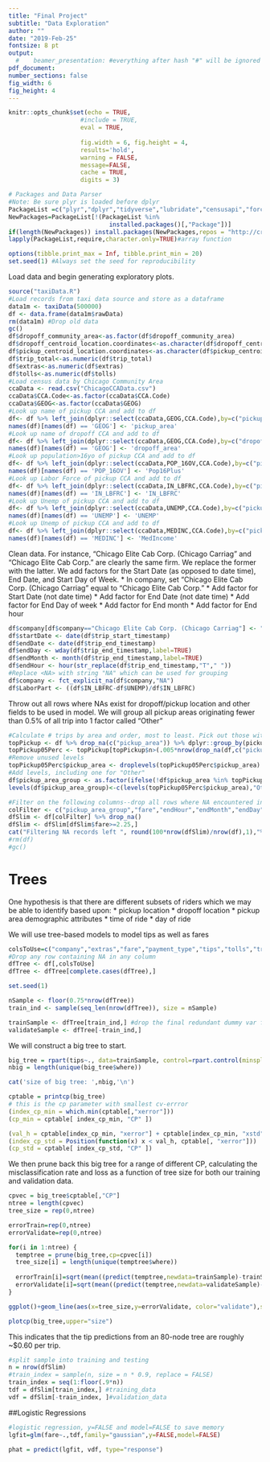 ```yaml
---
title: "Final Project"
subtitle: "Data Exploration"
author: ""
date: "2019-Feb-25"
fontsize: 8 pt
output:
  #    beamer_presentation: #everything after hash "#" will be ignored 
pdf_document:
number_sections: false
fig_width: 6
fig_height: 4
---
```

  
  ```r
knitr::opts_chunk$set(echo = TRUE, 
                      #include = TRUE, 
                      eval = TRUE, 
                      
                      fig.width = 6, fig.height = 4,
                      results='hold',
                      warning = FALSE,
                      message=FALSE,
                      cache = TRUE,
                      digits = 3) 
```

```r
# Packages and Data Parser
#Note: Be sure plyr is loaded before dplyr
PackageList =c("plyr","dplyr","tidyverse","lubridate","censusapi","forcats","rpart","rpart.plot")
NewPackages=PackageList[!(PackageList %in% 
                            installed.packages()[,"Package"])]
if(length(NewPackages)) install.packages(NewPackages,repos = "http://cran.us.r-project.org")
lapply(PackageList,require,character.only=TRUE)#array function

options(tibble.print_max = Inf, tibble.print_min = 20) 
set.seed(1) #Always set the seed for reproducibility
```

Load data and begin generating exploratory plots.

```r
source("taxiData.R")
#Load records from taxi data source and store as a dataframe
data1m <- taxiData(500000)
df <- data.frame(data1m$rawData)
rm(data1m) #Drop old data
gc()
df$dropoff_community_area<-as.factor(df$dropoff_community_area)
df$dropoff_centroid_location.coordinates<-as.character(df$dropoff_centroid_location.coordinates)
df$pickup_centroid_location.coordinates<-as.character(df$pickup_centroid_location.coordinates)
df$trip_total<-as.numeric(df$trip_total)
df$extras<-as.numeric(df$extras)
df$tolls<-as.numeric(df$tolls)
#Load census data by Chicago Community Area
ccaData <- read.csv("ChicagoCCAData.csv")
ccaData$CCA.Code<-as.factor(ccaData$CCA.Code)
ccaData$GEOG<-as.factor(ccaData$GEOG)
#Look up name of pickup CCA and add to df
df<- df %>% left_join(dplyr::select(ccaData,GEOG,CCA.Code),by=c("pickup_community_area"="CCA.Code"))
names(df)[names(df) == 'GEOG'] <- 'pickup_area'
#Look up name of dropoff CCA and add to df
df<- df %>% left_join(dplyr::select(ccaData,GEOG,CCA.Code),by=c("dropoff_community_area"="CCA.Code"))
names(df)[names(df) == 'GEOG'] <- 'dropoff_area'
#Look up population>16yo of pickup CCA and add to df
df<- df %>% left_join(dplyr::select(ccaData,POP_16OV,CCA.Code),by=c("pickup_community_area"="CCA.Code"))
names(df)[names(df) == 'POP_16OV'] <- 'Pop16Plus'
#Look up Labor Force of pickup CCA and add to df
df<- df %>% left_join(dplyr::select(ccaData,IN_LBFRC,CCA.Code),by=c("pickup_community_area"="CCA.Code"))
names(df)[names(df) == 'IN_LBFRC'] <- 'IN_LBFRC'
#Look up Unemp of pickup CCA and add to df
df<- df %>% left_join(dplyr::select(ccaData,UNEMP,CCA.Code),by=c("pickup_community_area"="CCA.Code"))
names(df)[names(df) == 'UNEMP'] <- 'UNEMP'
#Look up Unemp of pickup CCA and add to df
df<- df %>% left_join(dplyr::select(ccaData,MEDINC,CCA.Code),by=c("pickup_community_area"="CCA.Code"))
names(df)[names(df) == 'MEDINC'] <- 'MedIncome'
```
Clean data. For instance, "Chicago Elite Cab Corp. (Chicago Carriag" and "Chicago Elite Cab Corp." are clearly the same firm. We replace the former with the latter. 
We add factors for the Start Date (as opposed to date time), End Date, and Start Day of Week.
* In company, set "Chicago Elite Cab Corp. (Chicago Carriag" equal to "Chicago Elite Cab Corp."
* Add factor for Start Date (not date time)
* Add factor for End Date (not date time)
* Add factor for End Day of week
* Add factor for End month
* Add factor for End hour

```r
df$company[df$company=="Chicago Elite Cab Corp. (Chicago Carriag"] <- "Chicago Elite Cab Corp."
df$startDate <- date(df$trip_start_timestamp)
df$endDate <- date(df$trip_end_timestamp)
df$endDay <- wday(df$trip_end_timestamp,label=TRUE)
df$endMonth <- month(df$trip_end_timestamp,label=TRUE)
df$endHour <- hour(str_replace(df$trip_end_timestamp,"T"," "))
#Replace <NA> with string "NA" which can be used for grouping
df$company <- fct_explicit_na(df$company,"NA") 
df$LaborPart <- ((df$IN_LBFRC-df$UNEMP)/df$IN_LBFRC)
```

Throw out all rows where NAs exist for dropoff/pickup location and other fields to be used in model. We will group all pickup areas originating fewer than 0.5% of all trip into 1 factor called "Other"

```r
#Calculate # trips by area and order, most to least. Pick out those with at least 0.5% of trips.
topPickup <- df %>% drop_na(c("pickup_area")) %>% dplyr::group_by(pickup_area) %>% tally(sort=TRUE)
topPickup05Perc <- topPickup[topPickup$n>(.005*nrow(drop_na(df,c("pickup_area")))),]
#Remove unused levels
topPickup05Perc$pickup_area <- droplevels(topPickup05Perc$pickup_area)
#Add levels, including one for "Other"
df$pickup_area_group <- as.factor(ifelse(!df$pickup_area %in% topPickup05Perc$pickup_area,"Other",df$pickup_area))
levels(df$pickup_area_group)<-c(levels(topPickup05Perc$pickup_area),"Other")

#Filter on the following columns--drop all rows where NA encountered in any column
colFilter <- c("pickup_area_group","fare","endHour","endMonth","endDay","trip_seconds","Pop16Plus","MedIncome","LaborPart")
dfSlim <- df[colFilter] %>% drop_na()
dfSlim <- dfSlim[dfSlim$fare>=2.25,]
cat("Filtering NA records left ", round(100*nrow(dfSlim)/nrow(df),1),"% of data. Dropping original dataframe.")
#rm(df)
#gc()
```

# Trees

One hypothesis is that there are different subsets of riders which we may be able to identify based upon:
* pickup location
* dropoff location
* pickup area demographic attributes
* time of ride
* day of ride

We will use tree-based models to model tips as well as fares

```r
colsToUse=c("company","extras","fare","payment_type","tips","tolls","trip_miles","trip_seconds","trip_total","pickup_area","dropoff_area","Pop16Plus","IN_LBFRC","UNEMP","MedIncome","startDate","endDate","endDay","endMonth","endHour","LaborPart","pickup_area","dropoff_area")
#Drop any row containing NA in any column
dfTree <- df[,colsToUse]
dfTree <- dfTree[complete.cases(dfTree),]

set.seed(1)

nSample <- floor(0.75*nrow(dfTree))
train_ind <- sample(seq_len(nrow(dfTree)), size = nSample)

trainSample <- dfTree[train_ind,] #drop the final redundant dummy var for target_control
validateSample <- dfTree[-train_ind,]
```
We will construct a big tree to start.
```r
big_tree = rpart(tips~., data=trainSample, control=rpart.control(minsplit=10,cp=0.00001,xval=10))
nbig = length(unique(big_tree$where)) 

cat('size of big tree: ',nbig,'\n')

cptable = printcp(big_tree)
# this is the cp parameter with smallest cv-errror
(index_cp_min = which.min(cptable[,"xerror"]))
(cp_min = cptable[ index_cp_min, "CP" ])   

(val_h = cptable[index_cp_min, "xerror"] + cptable[index_cp_min, "xstd"])
(index_cp_std = Position(function(x) x < val_h, cptable[, "xerror"]))
(cp_std = cptable[ index_cp_std, "CP" ])   
```



We then prune back this big tree for a range of different CP, calculating the misclassification rate and loss as a function of tree size for both our training and validation data.
```r
cpvec = big_tree$cptable[,"CP"]
ntree = length(cpvec)
tree_size = rep(0,ntree)

errorTrain=rep(0,ntree)
errorValidate=rep(0,ntree)

for(i in 1:ntree) {
  temptree = prune(big_tree,cp=cpvec[i])
  tree_size[i] = length(unique(temptree$where))
 
  errorTrain[i]=sqrt(mean((predict(temptree,newdata=trainSample)-trainSample$tips)^2))
  errorValidate[i]=sqrt(mean((predict(temptree,newdata=validateSample)-validateSample$tips)^2))
}

ggplot()+geom_line(aes(x=tree_size,y=errorValidate, color="validate"),size=1) +  geom_line(aes(x=tree_size,y=errorTrain,color="train"))+  scale_colour_manual(breaks = c("Validate"="blue", "Train"="green"),values = c("blue", "green")) + ggtitle("Tree Performance")+xlab("Tree Size")+ylab("RMSE")

plotcp(big_tree,upper="size")
```

This indicates that the tip predictions from an 80-node tree are roughly ~$0.60 per trip.
```r
#split sample into training and testing
n = nrow(dfSlim)
#train_index = sample(n, size = n * 0.9, replace = FALSE)
train_index = seq(1:floor(.9*n))
tdf = dfSlim[train_index,] #training_data
vdf = dfSlim[-train_index, ]#validation_data
```

##Logistic Regressions

```r
#logistic regression, y=FALSE and model=FALSE to save memory
lgfit=glm(fare~.,tdf,family="gaussian",y=FALSE,model=FALSE)

phat = predict(lgfit, vdf, type="response")
```

